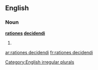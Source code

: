 ==English==

===Noun===
'''[[rationes]] [[decidendi]]'''

# {{plural of|[[ratio decidendi]]}}

[[Category:English irregular plurals]]

[[ar:rationes decidendi]]
[[fr:rationes decidendi]]